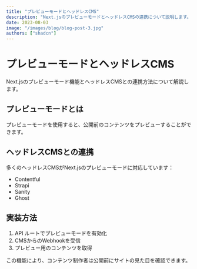 ```yaml
---
title: "プレビューモードとヘッドレスCMS"
description: "Next.jsのプレビューモードとヘッドレスCMSの連携について説明します。"
date: 2023-08-03
image: "/images/blog/blog-post-3.jpg"
authors: ["shadcn"]
---
```


# プレビューモードとヘッドレスCMS

Next.jsのプレビューモード機能とヘッドレスCMSとの連携方法について解説します。

## プレビューモードとは

プレビューモードを使用すると、公開前のコンテンツをプレビューすることができます。

## ヘッドレスCMSとの連携

多くのヘッドレスCMSがNext.jsのプレビューモードに対応しています：

- Contentful
- Strapi
- Sanity
- Ghost

## 実装方法

1. API ルートでプレビューモードを有効化
2. CMSからのWebhookを受信
3. プレビュー用のコンテンツを取得

この機能により、コンテンツ制作者は公開前にサイトの見た目を確認できます。